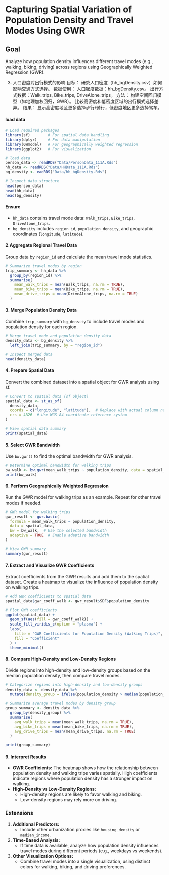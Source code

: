 # Capturing Spatial Variation of Population Density and Travel Modes Using GWR
## Goal 
Analyze how population density influences different travel modes (e.g., walking, biking, driving) across regions using Geographically Weighted Regression (GWR).



3. 人口密度对出行模式的影响
目标： 研究人口密度（hh_bgDensity.csv）如何影响交通方式选择。
数据使用：
人口密度数据：hh_bgDensity.csv。
出行方式数据：Walk_trips, Bike_trips, DriveAlone_trips。
方法：
构建空间回归模型（如地理加权回归，GWR）。
比较高密度和低密度区域的出行模式选择差异。
结果： 显示高密度地区更多选择步行/骑行，低密度地区更多选择驾车。


#### load data
```r
# Load required packages
library(sf)        # For spatial data handling
library(dplyr)     # For data manipulation
library(GWmodel)   # For geographically weighted regression
library(ggplot2)   # For visualization

# load data
person_data <- readRDS("Data/PersonData_111A.Rds")
hh_data <- readRDS("Data/HHData_111A.Rds")
bg_density <- eadRDS("Data/hh_bgDensity.Rds")

# Inspect data structure
head(person_data)
head(hh_data)
head(bg_density)

```
#### Ensure
- `hh_data` contains travel mode data: `Walk_trips`, `Bike_trips`, `DriveAlone_trips`.
- `bg_density` includes `region_id`, `population_density`, and geographic coordinates (`longitude`, `latitude`).


#### 2.Aggregate Regional Travel Data
Group data by `region_id` and calculate the mean travel mode statistics.
```r
# Summarize travel modes by region
trip_summary <- hh_data %>%
  group_by(region_id) %>%
  summarise(
    mean_walk_trips = mean(Walk_trips, na.rm = TRUE),
    mean_bike_trips = mean(Bike_trips, na.rm = TRUE),
    mean_drive_trips = mean(DriveAlone_trips, na.rm = TRUE)
  )


```

#### 3. Merge Population Density Data
Combine `trip_summary` with `bg_density` to include travel modes and population density for each region.
```r
# Merge travel mode and population density data
density_data <- bg_density %>%
  left_join(trip_summary, by = "region_id")

# Inspect merged data
head(density_data)

```

#### 4. Prepare Spatial Data
Convert the combined dataset into a spatial object for GWR analysis using sf.
```r
# Convert to spatial data (sf object)
spatial_data <- st_as_sf(
  density_data,
  coords = c("longitude", "latitude"),  # Replace with actual column names for coordinates
  crs = 4326  # Use WGS 84 coordinate reference system
)

# View spatial data summary
print(spatial_data)


```

#### 5. Select GWR Bandwidth
Use `bw.gwr()` to find the optimal bandwidth for GWR analysis.

```r
# Determine optimal bandwidth for walking trips
bw_walk <- bw.gwr(mean_walk_trips ~ population_density, data = spatial_data, adaptive = TRUE)
print(bw_walk)


```

#### 6. Perform Geographically Weighted Regression
Run the GWR model for walking trips as an example. Repeat for other travel modes if needed.
```r
# GWR model for walking trips
gwr_result <- gwr.basic(
  formula = mean_walk_trips ~ population_density,
  data = spatial_data,
  bw = bw_walk,  # Use the selected bandwidth
  adaptive = TRUE  # Enable adaptive bandwidth
)

# View GWR summary
summary(gwr_result)


```


#### 7. Extract and Visualize GWR Coefficients
Extract coefficients from the GWR results and add them to the spatial dataset. Create a heatmap to visualize the influence of population density on walking trips.
```r
# Add GWR coefficients to spatial data
spatial_data$gwr_coeff_walk <- gwr_result$SDF$population_density

# Plot GWR coefficients
ggplot(spatial_data) +
  geom_sf(aes(fill = gwr_coeff_walk)) +
  scale_fill_viridis_c(option = "plasma") +
  labs(
    title = "GWR Coefficients for Population Density (Walking Trips)",
    fill = "Coefficient"
  ) +
  theme_minimal()

```

#### 8. Compare High-Density and Low-Density Regions
Divide regions into high-density and low-density groups based on the median population density, then compare travel modes.
```r
# Categorize regions into high-density and low-density groups
density_data <- density_data %>%
  mutate(density_group = ifelse(population_density > median(population_density), "High Density", "Low Density"))

# Summarize average travel modes by density group
group_summary <- density_data %>%
  group_by(density_group) %>%
  summarise(
    avg_walk_trips = mean(mean_walk_trips, na.rm = TRUE),
    avg_bike_trips = mean(mean_bike_trips, na.rm = TRUE),
    avg_drive_trips = mean(mean_drive_trips, na.rm = TRUE)
  )

print(group_summary)

```
#### 9. Interpret Results

- **GWR Coefficients:** The heatmap shows how the relationship between population density and walking trips varies spatially. High coefficients indicate regions where population density has a stronger impact on walking.
- **High-Density vs Low-Density Regions:**
  - High-density regions are likely to favor walking and biking.
  - Low-density regions may rely more on driving.


### **Extensions**

1. **Additional Predictors:**
   - Include other urbanization proxies like `housing_density` or `median_income`.
2. **Time-Based Analysis:**
   - If time data is available, analyze how population density influences travel modes during different periods (e.g., weekdays vs weekends).
3. **Other Visualization Options:**
   - Combine travel modes into a single visualization, using distinct colors for walking, biking, and driving preferences.
